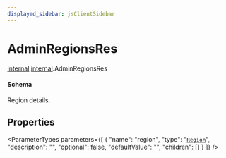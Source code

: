 ```yaml
---
displayed_sidebar: jsClientSidebar
---
```



# AdminRegionsRes

[internal](../../admin_discounts/modules/admin_discounts.internal.mdx).[internal](../modules/admin_discounts.internal.internal.mdx).AdminRegionsRes

#### Schema

Region details.

## Properties

<ParameterTypes parameters={[
  {
    "name": "region",
    "type": "[`Region`](admin_collections.internal.Region.mdx)",
    "description": "",
    "optional": false,
    "defaultValue": "",
    "children": []
  }
]} />
